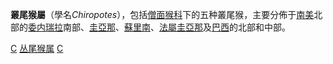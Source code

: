 {{Automatic taxobox
| taxon = Chiropotes
| authority = [[Rene_Primevere_Lesson|Lesson]], 1840
| image = Chiropotes albinasus White nosed beard saki.jpg
| image_caption = ''Chiropotes albinasus''
| type_species = ''Pithecia (Chiropotes) couxio''
| type_species_authority = [[Rene_Primevere_Lesson|Lesson]], 1840<br>( = ''Cebus satanas'' Hoffmannsegg, 1807)
| subdivision_ranks = [[Species|Species]]
| subdivision = 
[[黑叢尾猴|黑叢尾猴]] ''Chiropotes satanas''<br/>
[[紅背叢尾猴|紅背叢尾猴]] ''Chiropotes chiropotes''<br/>
[[棕背叢尾猴|棕背叢尾猴]] ''Chiropotes israelita''<br/>
[[猶氏叢尾猴|猶氏叢尾猴]] ''Chiropotes utahickae''<br/>
[[白鼻叢尾猴|白鼻叢尾猴]] ''Chiropotes albinasus''
}}

'''叢尾猴屬'''（學名''Chiropotes''），包括[[僧面猴科|僧面猴科]]下的五种叢尾猴，主要分佈于[[南美|南美]]北部的[[委内瑞拉|委内瑞拉]]南部、[[圭亞那|圭亞那]]、[[蘇里南|蘇里南]]、[[法屬圭亞那|法屬圭亞那]]及[[巴西|巴西]]的北部和中部。
{{簡鼻亞目|S.}}
{{Taxonbar|from=Q809594}}

[[Category:僧面猴科|C]]
[[Category:丛尾猴属|]]
[[Category:1840年描述的分类群|C]]